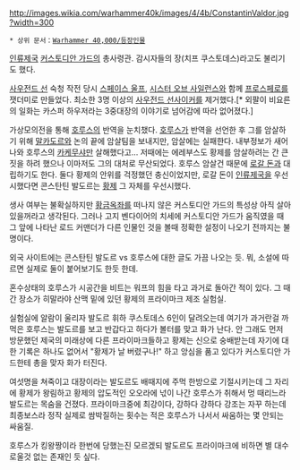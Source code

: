 {{{+1 '''Constantin Valdor'''}}} 

http://images.wikia.com/warhammer40k/images/4/4b/ConstantinValdor.jpg?width=300

 * 상위 문서：[[Warhammer 40,000/등장인물]]

[[인류제국]] [[커스토디안 가드]]의 총사령관. 감시자들의 장(치프 쿠스토데스)라고도 불리기도 했다.

[[사우전드 선]] 숙청 작전 당시 [[스페이스 울프]], [[시스터 오브  사일런스]]와 함께 [[프로스페로]]를 잿더미로 만들었다. 최소한 3명 이상의 [[사우전드 선]]사이커를 제거했다.[* 외팔이 비요른의 일화는 카스퍼 하우저라는 3중대장의 이야기로 넘어감에 따라 없어졌다.]

가상모의전을 통해 [[호루스]]의 반역을 눈치챘다. [[호루스]]가 반역을 선언한 후 그를 암살하기 위해 [[말카도르]]와 논의 끝에 암살팀을 보내지만, 암살에는 실패한다. 내부정보가 새어나와 호루스의 [[카케무샤]]만 살해했다고... 저때에는 에레부스도 황제를 암살하려는 간 큰짓을 하려 했으나 이마저도 그의 대처로 무산되었다. 호루스 암살건 때문에 [[로갈 돈]]과 대립하기도 한다. 둘다 황제의 안위를 걱정했던 충신이었지만, 로갈 돈이 [[인류제국]]을 우선시했다면 콘스탄틴 발도르는 [[황제]] 그 자체를 우선시했다.

생사 여부는 불확실하지만 [[황금옥좌]]를 떠나지 않은 커스토디안 가드의 특성상 아직 살아있을꺼라고 생각된다. 그러나 고지 벤다이어의 치세에 커스토디안 가드가 움직였을 때 그 앞에 나타난 로드 커맨더가 다른 인물인 것을 볼때 정확한 설정이 나오기 전까지는 불명이다.

외국 사이트에는 콘스탄틴 발도르 vs 호루스에 대한 글도 가끔 나오는 듯. 뭐, 소설에 따르면 실제로 둘이 붙어보기도 한듯 한데.

혼수상태의 호루스가 시공간을 비트는 워프의 힘을 타고 과거로 돌아간 적이 있다. 그 때 간 장소가 히말라야 산맥 밑에 있던 황제의 프라이마크 제조 실험실. 

실험실에 알람이 울리자 발도르 휘하 쿠스토데스 6인이 달려오는데 여기가 과거란걸 까먹은 호루스는 발도르를 보고 반갑다고 하다가 볼터를 맞고 화가 난다. 안 그래도 먼저 방문했던 제국의 미래상에 다른 프라이마크들하고 황제는 신으로 숭배받는데 자기에 대한 기록은 하나도 없어서 "황제가 날 버렸구나!" 하고 앙심을 품고 있다가 커스토디안 가드한테 총을 맞자 화가 터진다.

여섯명을 쳐죽이고 대장이라는 발도르도 배때지에 주먹 한방으로 기절시키는데 그 자리에 황제가 왕림하고 황제의 압도적인 오오라에 넋이 나간 호루스가 취해서 멍 때리느라 발도르는 목숨을 건졌다. 프라이마크중에 최강이다, 강하다 강하다 강조는 자꾸 하는데 최종보스라 정작 실제로 쌈박질하는 횟수는 적은 호루스가 나서서 싸움하는 몇 안되는 싸움질.

호루스가 킹왕짱이라 한번에 당했는진 모르겠되 발도르도 프라이마크에 비하면 별 대수로울것 없는 존재인 듯 싶다.
